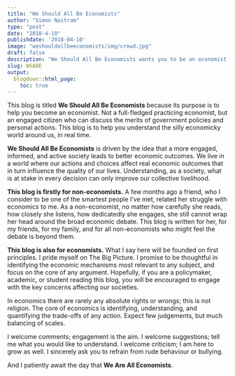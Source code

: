 ```yaml
---
title: "We Should All Be Economists"
author: "Simon Naitram"
type: "post"
date: "2018-4-10"
publishdate: '2018-04-10'
image: "weshouldallbeeconomists/img/crowd.jpg"
draft: false
description: "We Should All Be Economists wants you to be an economist: an engaged citizen who can understand and discuss the economicky world around us."
slug: WSABE
output:
  blogdown::html_page:
    toc: true
---
```


This blog is titled **We Should All Be Economists** because its purpose is to help you become an economist. Not a full-fledged practicing economist, but an engaged citizen who can discuss the merits of government policies and personal actions. This blog is to help you understand the silly economicky world around us, in real time. 

**We Should All Be Economists** is driven by the idea that a more engaged, informed, and active society leads to better economic outcomes. We live in a world where our actions and choices affect real economic outcomes that in turn influence the quality of our lives. Understanding, as a society, what is at stake in every decision can only improve our collective livelihood.

**This blog is firstly for non-economists.** A few months ago a friend, who I consider to be one of the smartest people I've met, related her struggle with economics to me. As a non-economist, no matter how carefully she reads, how closely she listens, how dedicatedly she engages, she still cannot wrap her head around the broad economic debate. This blog is written for her, for my friends, for my family, and for all non-economists who might feel the debate is beyond them.

**This blog is also for economists.** What I say here will be founded on first principles. I pride myself on The Big Picture. I promise to be thoughtful in identifying the economic mechanisms most relevant to any subject, and focus on the core of any argument. Hopefully, if you are a policymaker, academic, or student reading this blog, you will be encouraged to engage with the key concerns affecting our societies. 

In economics there are rarely any absolute rights or wrongs; this is not religion. The core of economics is identifying, understanding, and quantifying the trade-offs of any action. Expect few judgements, but much balancing of scales.

I welcome comments; engagement is the aim. I welcome suggestions; tell me what you would like to understand. I welcome criticism; I am here to grow as well. I sincerely ask you to refrain from rude behaviour or bullying. 

And I patiently await the day that **We Are All Economists**.




